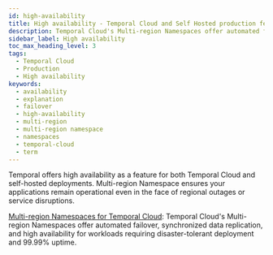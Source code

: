```yaml
---
id: high-availability
title: High availability - Temporal Cloud and Self Hosted production feature
description: Temporal Cloud's Multi-region Namespaces offer automated failover, synchronized data replication, and high availability for workloads requiring disaster-tolerant deployment and 99.99% uptime. Use Global Namespace for self-hosted.
sidebar_label: High availability
toc_max_heading_level: 3
tags:
  - Temporal Cloud
  - Production
  - High availability
keywords:
  - availability
  - explanation
  - failover
  - high-availability
  - multi-region
  - multi-region namespace
  - namespaces
  - temporal-cloud
  - term
---
```



Temporal offers high availability as a feature for both Temporal Cloud and self-hosted deployments. Multi-region Namespace ensures your applications remain operational even in the face of regional outages or service disruptions.

[Multi-region Namespaces for Temporal Cloud](/evaluate/development-production-features/multi-region-namespace): Temporal Cloud's Multi-region Namespaces offer automated failover, synchronized data replication, and high availability for workloads requiring disaster-tolerant deployment and 99.99% uptime.

<RelatedReadContainer>
    <RelatedReadItem path="/cloud/multi-region" text="Multi-region Namespaces for Temporal Cloud" archetype="encyclopedia" />
    <RelatedReadItem path="/global-namespace" text="Global Namespace for self-hosted deployments" archetype="encyclopedia" />
    <RelatedReadItem path="/cloud/pricing" text="Multi-region Pricing" archetype="encyclopedia" />
    <RelatedReadItem path="/cloud/multi-region#routing" text="PrivateLink routing for Multi-region" archetype="encyclopedia" />
</RelatedReadContainer>
